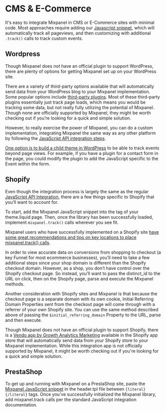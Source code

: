 # CMS & E-Commerce

It's easy to integrate Mixpanel in CMS or E-Commerce sites with minimal code. Most approaches require adding our [Javascript snippet](/docs/quickstart/connect-your-data), which will automatically track all pageviews, and then customizing with additional `.track()` calls to track custom events.

## Wordpress
Though Mixpanel does not have an official plugin to support WordPress, there are plenty of options for getting Mixpanel set up on your WordPress site.

There are a variety of third-party options available that will automatically send data from your WordPress blog to your Mixpanel implementation. Some popular options include [third-party plugins](https://wordpress.org/plugins/tags/mixpanel/). Most of these third-party plugins essentially just track page loads, which means you would be tracking some data, but not really fully utilizing the potential of Mixpanel. Though none are officially supported by Mixpanel, they might be worth checking out if you’re looking for a quick and simple solution.

However, to really exercise the power of Mixpanel, you can do a custom implementation, integrating Mixpanel the same way as any other platform by following the [JavaScript API integration steps](/docs/tracking-methods/sdks/javascript).

[One option is to build a child theme in WordPress](https://codex.wordpress.org/Child_Themes) to be able to track events beyond page views. For example, if you have a plugin for a contact form in the page, you could modify the plugin to add the JavaScript specific to the Event within the form.

## Shopify
Even though the integration process is largely the same as the regular [JavaScript API Integration](/docs/tracking-methods/sdks/javascript), there are a few things specific to Shopify that you’ll want to account for.

To start, add the Mixpanel JavaScript snippet into the tag of your theme.liquid page. Then, once the library has been successfully loaded, implement `mixpanel.track()` calls wherever you see fit.

Mixpanel users who have successfully implemented on a Shopify site [have some great recommendations and tips on key locations to place mixpanel.track() calls](https://stackoverflow.com/questions/28160415/shopify-mixpanel-integration/34442476#34442476).

In order to view accurate data on conversions from shopping to checkout (a key Funnel for most ecommerce businesses), you’ll need to take a few additional steps since your shop domain is different than the Shopify checkout domain. However, as a shop, you don’t have control over the Shopify checkout page. So instead, you’ll want to pass the distinct_id to the URL on click, then on the Shopify page, parse and execute the Mixpanel methods.

Another consideration with Shopify sites and Mixpanel is that because the checkout page is a separate domain with its own cookie, Initial Referring Domain Properties sent from the checkout page will come through with a referrer of your own Shopify site. You can use the same method described above of passing the `$initial_referring_domain` Property to the URL, parse and then execute.

Though Mixpanel does not have an official plugin to support Shopify, there is a [Vendo app by Growth Analytics Marketing](https://mixpanel.com/partners/integrations/vendo) available in the Shopify app store that will automatically send data from your Shopify store to your Mixpanel implementation. While this integration app is not officially supported by Mixpanel, it might be worth checking out if you're looking for a quick and simple solution.

## PrestaShop
To get up and running with Mixpanel on a PrestaShop site, paste the [Mixpanel JavaScript snippet](/docs/tracking-methods/sdks/javascript) in the header.tpl file between `{literal} {/literal}` tags. Once you’ve successfully initialized the Mixpanel library, add mixpanel.track calls per the standard JavaScript integration documentation.
